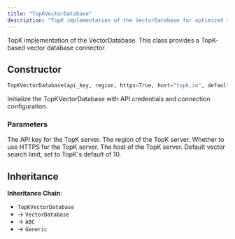 ```yaml
---
title: "TopKVectorDatabase"
description: "TopK implementation of the VectorDatabase for optimized top-K nearest neighbor retrieval"
---
```


TopK implementation of the VectorDatabase. This class provides a TopK-based vector database connector.

## Constructor

```python
TopKVectorDatabase(api_key, region, https=True, host="topk.io", default_query_limit=10)
```

Initialize the TopKVectorDatabase with API credentials and connection configuration.

### Parameters

<ParamField path="api_key" type="str" required>
The API key for the TopK server.
</ParamField>

<ParamField path="region" type="str" required>
The region of the TopK server.
</ParamField>

<ParamField path="https" type="bool" default="True">
Whether to use HTTPS for the TopK server.
</ParamField>

<ParamField path="host" type="str" default="topk.io">
The host of the TopK server.
</ParamField>

<ParamField path="default_query_limit" type="int" default="10">
Default vector search limit, set to TopK's default of 10.
</ParamField>

## Inheritance

**Inheritance Chain**: 
- `TopKVectorDatabase` 
- → `VectorDatabase`
- → `ABC` 
- → `Generic`